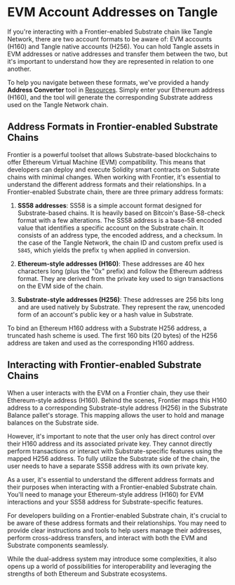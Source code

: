 # EVM Account Addresses on Tangle

If you're interacting with a Frontier-enabled Substrate chain like Tangle Network, there are two account formats to be aware of: EVM accounts (H160) and Tangle native accounts (H256). You can hold Tangle assets in EVM addresses or native addresses and transfer them between the two, but it's important to understand how they are represented in relation to one another.

To help you navigate between these formats, we've provided a handy **Address Converter** tool in [Resources](/resources/). Simply enter your Ethereum address (H160), and the tool will generate the corresponding Substrate address used on the Tangle Network chain.

## Address Formats in Frontier-enabled Substrate Chains

Frontier is a powerful toolset that allows Substrate-based blockchains to offer Ethereum Virtual Machine (EVM) compatibility. This means that developers can deploy and execute Solidity smart contracts on Substrate chains with minimal changes. When working with Frontier, it's essential to understand the different address formats and their relationships. In a Frontier-enabled Substrate chain, there are three primary address formats:

1. **SS58 addresses**: SS58 is a simple account format designed for Substrate-based chains. It is heavily based on Bitcoin's Base-58-check format with a few alterations. The SS58 address is a base-58 encoded value that identifies a specific account on the Substrate chain. It consists of an address type, the encoded address, and a checksum. In the case of the Tangle Network, the chain ID and custom prefix used is `5845`, which yields the prefix `tg` when applied in conversion.

2. **Ethereum-style addresses (H160)**: These addresses are 40 hex characters long (plus the "0x" prefix) and follow the Ethereum address format. They are derived from the private key used to sign transactions on the EVM side of the chain.

3. **Substrate-style addresses (H256)**: These addresses are 256 bits long and are used natively by Substrate. They represent the raw, unencoded form of an account's public key or a hash value in Substrate.

To bind an Ethereum H160 address with a Substrate H256 address, a truncated hash scheme is used. The first 160 bits (20 bytes) of the H256 address are taken and used as the corresponding H160 address.

## Interacting with Frontier-enabled Substrate Chains

When a user interacts with the EVM on a Frontier chain, they use their Ethereum-style address (H160). Behind the scenes, Frontier maps this H160 address to a corresponding Substrate-style address (H256) in the Substrate Balance pallet's storage. This mapping allows the user to hold and manage balances on the Substrate side.

However, it's important to note that the user only has direct control over their H160 address and its associated private key. They cannot directly perform transactions or interact with Substrate-specific features using the mapped H256 address. To fully utilize the Substrate side of the chain, the user needs to have a separate SS58 address with its own private key.

As a user, it's essential to understand the different address formats and their purposes when interacting with a Frontier-enabled Substrate chain. You'll need to manage your Ethereum-style address (H160) for EVM interactions and your SS58 address for Substrate-specific features.

For developers building on a Frontier-enabled Substrate chain, it's crucial to be aware of these address formats and their relationships. You may need to provide clear instructions and tools to help users manage their addresses, perform cross-address transfers, and interact with both the EVM and Substrate components seamlessly.

While the dual-address system may introduce some complexities, it also opens up a world of possibilities for interoperability and leveraging the strengths of both Ethereum and Substrate ecosystems.
